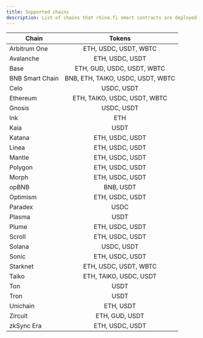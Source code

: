 ```yaml
---
title: Supported chains
description: List of chains that rhino.fi smart contracts are deployed on and tokens supported
---
```


| Chain | Tokens |
|---|:---:|
| Arbitrum One | ETH, USDC, USDT, WBTC |
| Avalanche | ETH, USDC, USDT |
| Base | ETH, GUD, USDC, USDT, WBTC |
| BNB Smart Chain | BNB, ETH, TAIKO, USDC, USDT, WBTC |
| Celo | USDC, USDT |
| Ethereum | ETH, TAIKO, USDC, USDT, WBTC |
| Gnosis | USDC, USDT |
| Ink | ETH |
| Kaia | USDT |
| Katana | ETH, USDC, USDT |
| Linea | ETH, USDC, USDT |
| Mantle | ETH, USDC, USDT |
| Polygon | ETH, USDC, USDT |
| Morph | ETH, USDC, USDT |
| opBNB | BNB, USDT |
| Optimism | ETH, USDC, USDT |
| Paradex | USDC |
| Plasma | USDT |
| Plume | ETH, USDC, USDT |
| Scroll | ETH, USDC, USDT |
| Solana | USDC, USDT |
| Sonic | ETH, USDC, USDT |
| Starknet | ETH, USDC, USDT, WBTC |
| Taiko | ETH, TAIKO, USDC, USDT |
| Ton | USDT |
| Tron | USDT |
| Unichain | ETH, USDT |
| Zircuit | ETH, GUD, USDT |
| zkSync Era | ETH, USDC, USDT |

